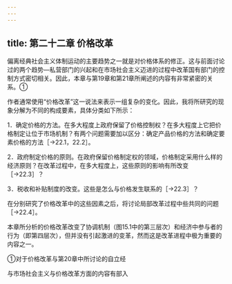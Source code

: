 ```yaml
---
---
---
```

title: 第二十二章 价格改革
---



偏离经典社会主义体制运动的主要趋势之一就是对价格体系的修正。这与前面讨论过的两个趋势—私营部门的兴起和在市场社会主义迈进的过程中改革国有部门的控制方式密切相关。因此，本章与第19章和第21章所阐述的内容有非常紧密的关系。①

作者通常使用“价格改革”这一说法来表示一组复杂的变化。因此，我将所研究的现象分解为不同的构成要素，具体分类如下所示：

1．确定价格的方法。在多大程度上政府保留了价格控制权？在多大程度上它把价格制定让位于市场机制？有两个问题需要加以区分：确定产品价格的方法和确定要素价格的方法［→22.1，22.2］。

2．政府制定价格的原则。在政府保留价格制定权的领域，价格制定采用什么样的经济原则？在改革过程中，在多大程度上，这些原则的影响有所改变［→22.3］？

3．税收和补贴制度的改变。这些是怎么与价格发生联系的［→22.3］？

在分别研究了价格改革中的这些因素之后，将讨论局部改革过程中些共同的问题［→22.4］。

本章所分析的价格改革改变了协调机制（图15.1中的第三层次）和经济中参与者的行为（即第四层次），但并没有引起激进的变革，然而这是改革进程中极为重要的内容之一。

①对于价格改革与第20章中所讨论的自立经

与市场社会主义与价格改革方面的内容有部入
